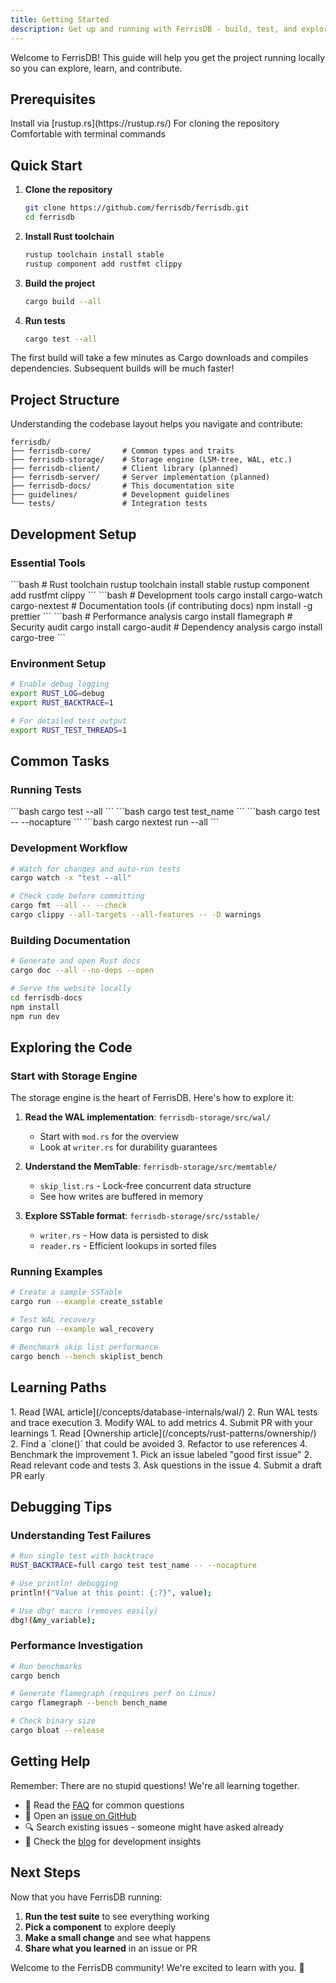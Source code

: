 ```yaml
---
title: Getting Started
description: Get up and running with FerrisDB - build, test, and explore a real database
---
```



Welcome to FerrisDB! This guide will help you get the project running locally so you can explore,
learn, and contribute.

## Prerequisites

<CardGrid>
  <Card title="Rust 1.81+" icon="seti:rust">
    Install via [rustup.rs](https://rustup.rs/)
  </Card>

<Card title="Git" icon="github">
  For cloning the repository
</Card>

  <Card title="Basic CLI knowledge" icon="laptop">
    Comfortable with terminal commands
  </Card>
</CardGrid>

## Quick Start

<Steps>

1. **Clone the repository**

   ```bash
   git clone https://github.com/ferrisdb/ferrisdb.git
   cd ferrisdb
   ```

2. **Install Rust toolchain**

   ```bash
   rustup toolchain install stable
   rustup component add rustfmt clippy
   ```

3. **Build the project**

   ```bash
   cargo build --all
   ```

4. **Run tests**
   ```bash
   cargo test --all
   ```

</Steps>

<Aside type="tip">
  The first build will take a few minutes as Cargo downloads and compiles dependencies. Subsequent
  builds will be much faster!
</Aside>

## Project Structure

Understanding the codebase layout helps you navigate and contribute:

```text
ferrisdb/
├── ferrisdb-core/       # Common types and traits
├── ferrisdb-storage/    # Storage engine (LSM-tree, WAL, etc.)
├── ferrisdb-client/     # Client library (planned)
├── ferrisdb-server/     # Server implementation (planned)
├── ferrisdb-docs/       # This documentation site
├── guidelines/          # Development guidelines
└── tests/               # Integration tests
```

## Development Setup

### Essential Tools

<Tabs>
  <TabItem label="Required">
    ```bash # Rust toolchain rustup toolchain install stable rustup component add rustfmt clippy ```
  </TabItem>

<TabItem label="Recommended">
  ```bash # Development tools cargo install cargo-watch cargo-nextest # Documentation tools (if
  contributing docs) npm install -g prettier ```
</TabItem>

  <TabItem label="Optional">
    ```bash # Performance analysis cargo install flamegraph # Security audit cargo install
    cargo-audit # Dependency analysis cargo install cargo-tree ```
  </TabItem>
</Tabs>

### Environment Setup

```bash
# Enable debug logging
export RUST_LOG=debug
export RUST_BACKTRACE=1

# For detailed test output
export RUST_TEST_THREADS=1
```

## Common Tasks

### Running Tests

<CardGrid>
  <Card title="All tests" icon="rocket">
    ```bash cargo test --all ```
  </Card>

<Card title="Specific test" icon="magnifier">
  ```bash cargo test test_name ```
</Card>

<Card title="With output" icon="document">
  ```bash cargo test -- --nocapture ```
</Card>

  <Card title="Fast testing" icon="rocket">
    ```bash cargo nextest run --all ```
  </Card>
</CardGrid>

### Development Workflow

```bash
# Watch for changes and auto-run tests
cargo watch -x "test --all"

# Check code before committing
cargo fmt --all -- --check
cargo clippy --all-targets --all-features -- -D warnings
```

### Building Documentation

```bash
# Generate and open Rust docs
cargo doc --all --no-deps --open

# Serve the website locally
cd ferrisdb-docs
npm install
npm run dev
```

## Exploring the Code

### Start with Storage Engine

The storage engine is the heart of FerrisDB. Here's how to explore it:

1. **Read the WAL implementation**: `ferrisdb-storage/src/wal/`
   - Start with `mod.rs` for the overview
   - Look at `writer.rs` for durability guarantees
2. **Understand the MemTable**: `ferrisdb-storage/src/memtable/`

   - `skip_list.rs` - Lock-free concurrent data structure
   - See how writes are buffered in memory

3. **Explore SSTable format**: `ferrisdb-storage/src/sstable/`
   - `writer.rs` - How data is persisted to disk
   - `reader.rs` - Efficient lookups in sorted files

### Running Examples

```bash
# Create a sample SSTable
cargo run --example create_sstable

# Test WAL recovery
cargo run --example wal_recovery

# Benchmark skip list performance
cargo bench --bench skiplist_bench
```

## Learning Paths

<CardGrid>
  <Card title="Database Internals Path" icon="magnifier">
    1. Read [WAL article](/concepts/database-internals/wal/) 2. Run WAL tests and trace execution 3.
    Modify WAL to add metrics 4. Submit PR with your learnings
  </Card>

<Card title="Rust Learning Path" icon="seti:rust">
  1. Read [Ownership article](/concepts/rust-patterns/ownership/) 2. Find a `clone()` that could be
  avoided 3. Refactor to use references 4. Benchmark the improvement
</Card>

  <Card title="Contributing Path" icon="puzzle">
    1. Pick an issue labeled "good first issue" 2. Read relevant code and tests 3. Ask questions in
    the issue 4. Submit a draft PR early
  </Card>
</CardGrid>

## Debugging Tips

### Understanding Test Failures

```bash
# Run single test with backtrace
RUST_BACKTRACE=full cargo test test_name -- --nocapture

# Use println! debugging
println!("Value at this point: {:?}", value);

# Use dbg! macro (removes easily)
dbg!(&my_variable);
```

### Performance Investigation

```bash
# Run benchmarks
cargo bench

# Generate flamegraph (requires perf on Linux)
cargo flamegraph --bench bench_name

# Check binary size
cargo bloat --release
```

## Getting Help

<Aside type="tip">Remember: There are no stupid questions! We're all learning together.</Aside>

- 📖 Read the [FAQ](/project/faq/) for common questions
- 💬 Open an [issue on GitHub](https://github.com/ferrisdb/ferrisdb/issues)
- 🔍 Search existing issues - someone might have asked already
- 📝 Check the [blog](/blog/) for development insights

## Next Steps

Now that you have FerrisDB running:

1. **Run the test suite** to see everything working
2. **Pick a component** to explore deeply
3. **Make a small change** and see what happens
4. **Share what you learned** in an issue or PR

Welcome to the FerrisDB community! We're excited to learn with you. 🦀
